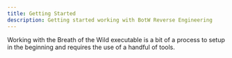 ```yaml
---
title: Getting Started
description: Getting started working with BotW Reverse Engineering
---
```



Working with the Breath of the Wild executable is a bit of a process to setup in the beginning and requires the use of a handful of tools.
